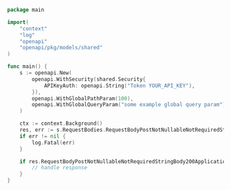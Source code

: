 ```go showLineNumbers copy filename="Request Body Post Not Nullable Not Required String Body usage example"
package main

import(
	"context"
	"log"
	"openapi"
	"openapi/pkg/models/shared"
)

func main() {
    s := openapi.New(
        openapi.WithSecurity(shared.Security{
            APIKeyAuth: openapi.String("Token YOUR_API_KEY"),
        }),
        openapi.WithGlobalPathParam(100),
        openapi.WithGlobalQueryParam("some example global query param"),
    )

    ctx := context.Background()
    res, err := s.RequestBodies.RequestBodyPostNotNullableNotRequiredStringBody(ctx, &"Portugal")
    if err != nil {
        log.Fatal(err)
    }

    if res.RequestBodyPostNotNullableNotRequiredStringBody200ApplicationJSONObject != nil {
        // handle response
    }
}
```
